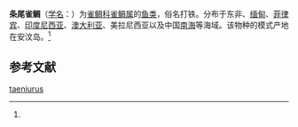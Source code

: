 {{Speciesbox
| name = 条尾雀鲷
| status = 
| status_system = 
| image = 
| genus = Pomacentrus
| species = taeniurus
| authority = (Bleeker, 1856)<ref name='id7955'>{{cite web| url =http://www.bioinfo.cn/db05/BjdwSpecies.php?action=view&id=7955| title =条尾雀鲷| work =《中国动物物种编目数据库》| publisher =中国科学院微生物研究所| author =中国科学院动物研究所| accessdate =2009-04-16| deadurl =yes| archiveurl =https://web.archive.org/web/20160305055354/http://www.bioinfo.cn/db05/BjdwSpecies.php?action=view&id=7955| archivedate =2016-03-05}}</ref>
}}

'''条尾雀鲷'''（[[学名|学名]]：{{lang|la|''Pomacentrus taeniurus''}}）为[[雀鲷科|雀鲷科]][[雀鲷属|雀鲷属]]的[[鱼类|鱼类]]，俗名打铁。分布于东非、[[缅甸|缅甸]]、[[菲律宾|菲律宾]]、[[印度尼西亚|印度尼西亚]]、[[澳大利亚|澳大利亚]]、美拉尼西亚以及中国[[南海|南海]]等海域。该物种的模式产地在安汶岛。<ref name='id7955'/>

== 参考文献 ==
{{reflist}}

{{Wikispecies|Pomacentrus taeniurus}}
{{Taxonbar|from=Q11099763}}

[[Category:雀鲷属|taeniurus]]


{{鲈形目小作品}}